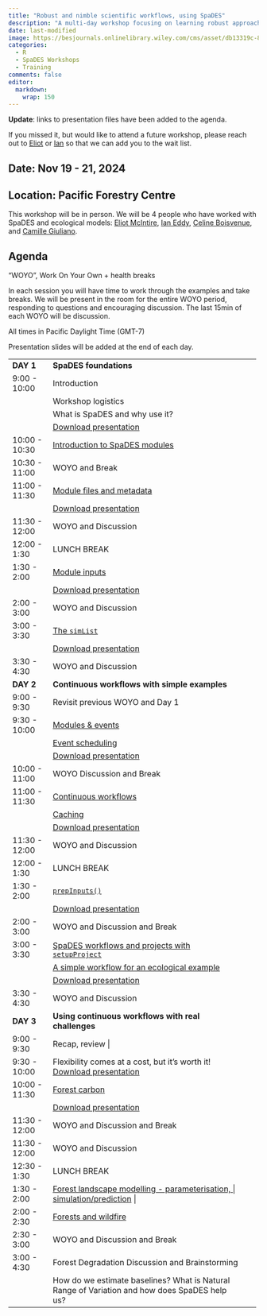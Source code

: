 ```yaml
---
title: "Robust and nimble scientific workflows, using SpaDES"
description: "A multi-day workshop focusing on learning robust approaches to building reuseable, reproducible workflows for Forest Degradation"
date: last-modified
image: https://besjournals.onlinelibrary.wiley.com/cms/asset/db13319c-88b4-4821-9eaa-a2e62364b399/mee314034-fig-0004-m.jpg
categories:
  - R
  - SpaDES Workshops
  - Training
comments: false
editor:
  markdown:
    wrap: 150
---
```


**Update**: links to presentation files have been added to the agenda.

If you missed it, but would like to attend a future workshop, please reach out to [Eliot](../bios/community/aaaeliot.qmd) or
[Ian](../bios/professional/ian.qmd) so that we can add you to the wait list.

## Date: Nov 19 - 21, 2024

## Location: Pacific Forestry Centre

This workshop will be in person. We will be 4 people who have worked with SpaDES and ecological models: [Eliot McIntire](../bios/community/aaaeliot.qmd), [Ian Eddy](../bios/professional/ian.qmd), [Celine Boisvenue](../bios/community/celine.qmd), and [Camille Giuliano](../bios/professional/camille.qmd).

## Agenda

"WOYO", Work On Your Own + health breaks

In each session you will have time to work through the examples and take breaks. We will be present in the room for the entire WOYO period, responding to
questions and encouraging discussion. The last 15min of each WOYO will be discussion.

All times in Pacific Daylight Time (GMT-7)

Presentation slides will be added at the end of each day.

+-------------------------+--------------------------------------------------------------------------------------------------------------------------+
| **DAY 1**               | **SpaDES foundations**                                                                                                   |
+-------------------------+--------------------------------------------------------------------------------------------------------------------------+
| 9:00 - 10:00            | Introduction                                                                                                             |
+-------------------------+--------------------------------------------------------------------------------------------------------------------------+
|                         | Workshop logistics                                                                                                       |
+-------------------------+--------------------------------------------------------------------------------------------------------------------------+
|                         | What is SpaDES and why use it?                                                                                           |
+-------------------------+--------------------------------------------------------------------------------------------------------------------------+
|                         | [Download presentation](Presentations/2024-06-11/Intro_SpaDESIntro_Ceres.pdf)                                            |
+-------------------------+--------------------------------------------------------------------------------------------------------------------------+
| 10:00 - 10:30           | [Introduction to SpaDES modules](https://predictiveecology.org/training/_book/NewModuleIntro.html)                       |
+-------------------------+--------------------------------------------------------------------------------------------------------------------------+
| 10:30 - 11:00           | WOYO and Break                                                                                                           |
+-------------------------+--------------------------------------------------------------------------------------------------------------------------+
| 11:00 - 11:30           | [Module files and metadata](https://predictiveecology.org/training/_book/MetaDataAndModuleFiles.html)                    |
+-------------------------+--------------------------------------------------------------------------------------------------------------------------+
|                         | [Download presentation](Presentations/2024-06-11/ModuleFilesMetadata_Inputs.pdf)                                         |
+-------------------------+--------------------------------------------------------------------------------------------------------------------------+
| 11:30 - 12:00           | WOYO and Discussion                                                                                                      |
+-------------------------+--------------------------------------------------------------------------------------------------------------------------+
| 12:00 - 1:30            | LUNCH BREAK                                                                                                              |
+-------------------------+--------------------------------------------------------------------------------------------------------------------------+
| 1:30 - 2:00             | [Module inputs](https://predictiveecology.org/training/_book/ModuleInputs.html)                                          |
+-------------------------+--------------------------------------------------------------------------------------------------------------------------+
|                         | [Download presentation](Presentations/2024-06-11/ModuleFilesMetadata_Inputs.pdf)                                         |
+-------------------------+--------------------------------------------------------------------------------------------------------------------------+
| 2:00 - 3:00             | WOYO and Discussion                                                                                                      |
+-------------------------+--------------------------------------------------------------------------------------------------------------------------+
| 3:00 - 3:30             | [The `simList`](https://predictiveecology.org/training/_book/simList.html)                                               |
+-------------------------+--------------------------------------------------------------------------------------------------------------------------+
|                         | [Download presentation](Presentations/2024-06-11/simList.pdf)                                                            |
+-------------------------+--------------------------------------------------------------------------------------------------------------------------+
| 3:30 - 4:30             | WOYO and Discussion                                                                                                      |
+-------------------------+--------------------------------------------------------------------------------------------------------------------------+
| **DAY 2**               | **Continuous workflows with simple examples**                                                                            |
+-------------------------+--------------------------------------------------------------------------------------------------------------------------+
| 9:00 - 9:30             | Revisit previous WOYO and Day 1                                                                                          |
+-------------------------+--------------------------------------------------------------------------------------------------------------------------+
| 9:30 - 10:00            | [Modules & events](https://predictiveecology.org/training/_book/ModulesAndEvents.html)                                   |
+-------------------------+--------------------------------------------------------------------------------------------------------------------------+
|                         | [Event scheduling](https://predictiveecology.org/training/_book/Scheduling.html)                                         |
+-------------------------+--------------------------------------------------------------------------------------------------------------------------+
|                         | [Download presentation](Presentations/2024-06-11/ModsEventsScheduling.pdf)                                               |
+-------------------------+--------------------------------------------------------------------------------------------------------------------------+
| 10:00 - 11:00           | WOYO Discussion and Break                                                                                                |
+-------------------------+--------------------------------------------------------------------------------------------------------------------------+
| 11:00 - 11:30           | [Continuous workflows](https://predictiveecology.org/training/_book/ContinuousWorkflows.html)                            |
+-------------------------+--------------------------------------------------------------------------------------------------------------------------+
|                         | [Caching](https://predictiveecology.org/training/_book/Caching.html)                                                     |
+-------------------------+--------------------------------------------------------------------------------------------------------------------------+
|                         | [Download presentation](Presentations/2024-06-11/ContinuousWFsCaching.pdf)                                               |
+-------------------------+--------------------------------------------------------------------------------------------------------------------------+
| 11:30 - 12:00           | WOYO and Discussion                                                                                                      |
+-------------------------+--------------------------------------------------------------------------------------------------------------------------+
| 12:00 - 1:30            | LUNCH BREAK                                                                                                              |
+-------------------------+--------------------------------------------------------------------------------------------------------------------------+
| 1:30 - 2:00             | [`prepInputs()`](https://predictiveecology.org/training/_book/prepInputs.html)                                           |
+-------------------------+--------------------------------------------------------------------------------------------------------------------------+
|                         | [Download presentation](Presentations/2024-06-11/prepInputs.pdf)                                                         |
+-------------------------+--------------------------------------------------------------------------------------------------------------------------+
| 2:00 - 3:00             | WOYO and Discussion and Break                                                                                            |
+-------------------------+--------------------------------------------------------------------------------------------------------------------------+
| 3:00 - 3:30             | [SpaDES workflows and projects with `setupProject`](https://predictiveecology.org/training/_book/setupProject.html)      |
+-------------------------+--------------------------------------------------------------------------------------------------------------------------+
|                         | [A simple workflow for an ecological example](https://predictiveecology.org/training/_book/workflowSimple2.html)         |
+-------------------------+--------------------------------------------------------------------------------------------------------------------------+
|                         | [Download presentation](Presentations/2024-06-11/setupProject.pdf)                                                       |
+-------------------------+--------------------------------------------------------------------------------------------------------------------------+
| 3:30 - 4:30             | WOYO and Discussion                                                                                                      |
+-------------------------+--------------------------------------------------------------------------------------------------------------------------+
| **DAY 3**               | **Using continuous workflows with real challenges**                                                                      |
+-------------------------+--------------------------------------------------------------------------------------------------------------------------+
| 9:00 - 9:30             | Recap, review   |
+-------------------------+--------------------------------------------------------------------------------------------------------------------------+
| 9:30 - 10:00            | Flexibility comes at a cost, but it's worth it! [Download presentation](Presentations/2024-06-11/costOfFlexibility.pdf)  |
+-------------------------+--------------------------------------------------------------------------------------------------------------------------+
| 10:00 - 11:30           | [Forest carbon ](https://predictiveecology.org/training/_book/spadesCBMDemo.html)                                        |
+-------------------------+--------------------------------------------------------------------------------------------------------------------------+
|                         | [Download presentation](Presentations/2024-06-11/ForestCarbon.pdf)                                                       |
+-------------------------+--------------------------------------------------------------------------------------------------------------------------+
| 11:30 - 12:00           | WOYO and Discussion and Break                                                                                            |
+-------------------------+--------------------------------------------------------------------------------------------------------------------------+
| 11:30 - 12:00           | WOYO and Discussion                                                                                                      |
+-------------------------+--------------------------------------------------------------------------------------------------------------------------+
| 12:30 - 1:30            | LUNCH BREAK                                                                                                              |
+-------------------------+--------------------------------------------------------------------------------------------------------------------------+
| 1:30 - 2:00             | [Forest landscape modelling - parameterisation,                                                                         |
|                         | simulation/prediction](https://predictiveecology.org/training/_book/LandRDemo_coreVeg.html)                              |
+-------------------------+--------------------------------------------------------------------------------------------------------------------------+
| 2:00 - 2:30             | [Forests and wildfire](https://predictiveecology.org/training/_book/ForestsAndFire.html)                                 |
+-------------------------+--------------------------------------------------------------------------------------------------------------------------+
| 2:30 - 3:00             | WOYO and Discussion and Break                                                                                                     |
+-------------------------+--------------------------------------------------------------------------------------------------------------------------+
| 3:00 - 4:30             | Forest Degradation Discussion and Brainstorming                                                                          |
+-------------------------+--------------------------------------------------------------------------------------------------------------------------+
|                         | How do we estimate baselines? What is Natural Range of Variation and how does SpaDES help us?                            |
+-------------------------+--------------------------------------------------------------------------------------------------------------------------+
